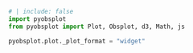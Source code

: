 ```python
# | include: false
import pyobsplot
from pyobsplot import Plot, Obsplot, d3, Math, js

pyobsplot.plot._plot_format = "widget"
```